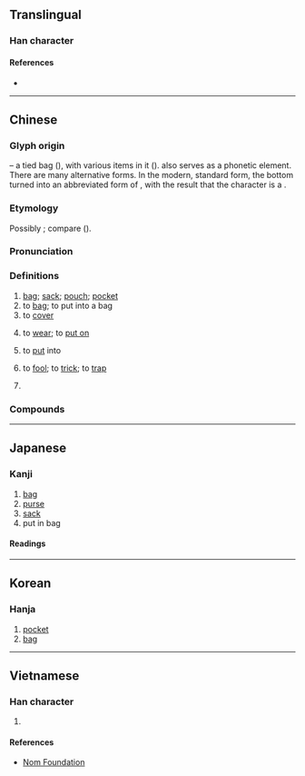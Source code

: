 {{character info}}
==Translingual==

===Han character===
{{Han char|rn=30|rad=口|as=19|sn=22|four=00732|canj=JBRRV|ids=}}

====References====
* {{Han ref|kx=0215.140|dkj=04633|dj=0438.140|hdz=10707.130|uh=56CA|ud=22218|bh=C56E|bd=50542}}

----

==Chinese==
{{zh-forms|alt=嚢,𡄜,𢑿,𣡦,𣡪,𧛦,𣡏,𰀉-second round simplified}}

===Glyph origin===
{{Han etyl}}
{{liushu|ic}} – a tied bag ({{zh-l|*𣒚}}), with various items in it ({{zh-l|*𤕦}}). {{och-l|𤕦}} also serves as a phonetic element. There are many alternative forms. In the modern, standard form, the bottom turned into an abbreviated form of {{zh-l|*襄}}, with the result that the character is a {{Han compound|㯻|襄|ls=psc|c1=s|c2=p|t1=bag|abb1=y|abb2=y|nocap=y}}.

===Etymology===
Possibly {{der|zh|sit}}; compare {{cog|my|နွှင်||to skin; to peel off}} ({{zh-ref|Schuessler, 2007}}).

===Pronunciation===
{{zh-pron
|m=náng,nāng
|m_note=nāng - only in Mainland, used in certain compounds ({{zh-l|*囊膪}}, {{zh-l|*囊揣}})
|m-s=nang2
|c=nong4
|c-t=nong3
|g=long4
|h=pfs=nòng;gd=nong2
|j=non1
|mb=nǒ̤ng
|md=nòng
|mn=lông/xm,zz,tw:long
|mn_note=Xiamen: lông - all senses; long - verb
Zhangzhou, Taiwan: lông - noun; long - verb
|mn-t=lang2
|w=3naan
|x=lan2
|mc=y
|oc=y
|cat=n,v,pn
}}

===Definitions===
{{zh-hanzi}}

# [[bag]]; [[sack]]; [[pouch]]; [[pocket]]
# to [[bag]]; to put into a bag
# to [[cover]]
# {{lb|zh|Hokkien}} to [[wear]]; to [[put on]]
# {{lb|zh|Xiamen|&|Taiwanese Hokkien}} to [[put]] into
# {{lb|zh|Quanzhou|_|Hokkien}} to [[fool]]; to [[trick]]; to [[trap]]
# {{surname|zh}}

===Compounds===
{{zh-der|中飽私囊|傾囊|傾囊相授|內囊|刺囊細胞|包囊|印囊|卵囊|卵囊球|卵巢囊腫|名溢縹囊|嗉囊|囊中取物|囊中物|囊中穎|囊囊咄咄|囊囊突突|囊家|囊底|囊底智|囊底路|囊括|囊揣|囊撲|囊橐|囊橐豐盈|囊溫郎當|囊空如洗|囊篋蕭然|囊螢|囊螢積雪|囊袋|囊裝|囊頭|土囊|壓酒囊|大破慳囊|大飽私囊|子囊|子囊城郢|子囊孢子|子囊果|子囊菌|孢囊柄|孢子囊|孢子囊群|季子囊空|安全氣囊|官囊|客囊羞澀|宦囊|小胞子囊|尿囊|心囊|慳囊|慷慨解囊|括囊|括囊守祿|括囊拱手|探囊|探囊取物|探囊胠篋|放囊的|斗粟囊金|映雪囊螢|智囊|智囊團|書囊無底|毛囊|毛囊炎|毛囊蟲|氣囊|氣囊囊|浮囊|淚囊|淚囊炎|澼囊|白囊|百囊奔|皮囊|砂囊|萬寶囊|私囊|積雪囊螢|穢囊|窩囊|窩囊廢|窩囊氣|精囊|綀囊|縮囊|縹囊|肚囊兒|肺囊腫|背囊|胚囊|胞囊孢子|胞子囊群|脫穎囊錐|腎囊|膠囊|膽囊|臭皮囊|花粉囊|行囊|衣架飯囊|被囊|解囊|詩囊|貯精囊|車側氣囊|車胤囊螢|配子囊|酒囊飯袋|酒瓮飯囊|錐處囊中|錦囊|錦囊佳句|錦囊佳製|錦囊妙計|錦囊詩|鎖麟囊|關節囊|阮囊羞澀|陰囊|隱囊|雙氣囊|革囊|韓信囊沙|頰囊|飯囊|飯囊衣架|飯囊酒瓮|飯囊酒甕|飯坑酒囊|香囊|鮑氏囊|墨囊|鼓鼓囊囊|五明囊|五穀囊|佩囊|倒囊|倒篋傾囊|偃囊|傍囊|傒囊|儀囊|兜囊|入囊|冰囊|凸凸囊囊|剝皮囊草|剥皮囊草|劙囊|古錦囊|囊中術|囊匣如洗|囊吞|囊土|囊土壅水|囊奏|囊封|囊底才|囊括四海|囊書|囊楮|囊檻|囊櫜|囊沙|囊漉|囊漏儲中|囊漏貯中|囊澀|囊琴|囊矢|囊空|囊笥|囊篋|囊籠|囊米|囊縮|囊莫|囊虛|囊衣|囊被|囊裏盛錐|囊貯|囊載|囊輜|囊錐露穎|囊風|囊首|囊齎|囚囊的|圖囊|塔布囊|塵垢囊|壅囊|奚囊|客囊|寄生囊|布囊|府囊|愴囊|懷囊|戕囊|承露囊|挈囊|掉書囊|排囊|揭篋探囊|揭篋擔囊|撮囊|放囊|方便囊|旁囊|書囊|束囊|枕囊|楚囊之情|橐囊|殼囊|毳囊|水囊|水豹囊|決囊|沙囊|油囊|渾脫囊|漉囊|瀉囊|獊囊|獵囊|珠囊|琴囊|瓢囊|疽囊|癰囊|百囊網|百寶囊|皂囊|盜囊|盤囊|看囊錢|眼明囊|破囊|空囊|窩囊相|窩囊肺|笈囊|笏囊|筆囊|算囊|箱囊|籯書囊劍|米囊|米囊花|紗囊|紫羅囊|紫荷囊|絳囊|綬囊|緗囊|練囊|縑囊|縢囊|縷金囊|繡囊|缽囊|罄囊|羅囊|肉囊囊|肚囊|胃囊|脫囊|腹囊|膠囊劑|茱囊|茱萸囊|萸囊|藿囊|處囊|螢囊|衣囊|衽扱囊括|袷囊|裝囊|裺囊|褚囊|襆囊|諫囊|豹囊|豹皮囊|貝囊|負囊|貨囊|貪囊|貲囊|賀囊|資囊|赤囊|赤白囊|趙囊|車囊|軟古囊囊|軟囊囊|輒囊|輜囊|迂囊|酒囊|酒囊飯包|金囊|銀囊|錐囊|錦囊句|錦囊玉軸|錦囊術|錦囊計|錦囊訣|錦囊還矢|錦香囊|鏡囊|阮囊|青儀囊|青囊|青囊印|青囊書|鞴囊|鞶囊|韛囊|韝囊|風囊|食囊|馬金囊|駝囊|骨董囊|麝囊|黃囊|鼓囊囊|手囊:chhiú-lông}}

----

==Japanese==
{{ja-kanji forms|嚢|囊}}

===Kanji===
{{ja-kanji|grade=|rs=口19|shin=嚢}}

# [[bag]]
# [[purse]]
# [[sack]]
# put in bag

====Readings====
{{ja-readings
|on=のう
|kun=ふくろ-
}}

----

==Korean==

===Hanja===
{{ko-hanja|hangeul=낭|rv=nang|mr=nang}}

# [[pocket]]
# [[bag]]

----

==Vietnamese==

===Han character===
{{vi-hantu|[[nang]], [[nẵng]]|rs=口19}}

# {{rfdef|vi|sort=口19}}

====References====
* [http://nomfoundation.org/common/nom_details.php?codepoint=56ca Nom Foundation]